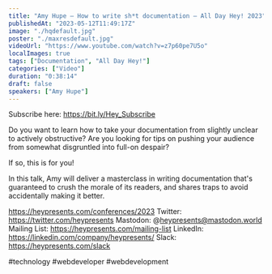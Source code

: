 ```yaml
---
title: "Amy Hupe – How to write sh*t documentation – All Day Hey! 2023"
publishedAt: "2023-05-12T11:49:17Z"
image: "./hqdefault.jpg"
poster: "./maxresdefault.jpg"
videoUrl: "https://www.youtube.com/watch?v=z7p60pe7U5o"
localImages: true
tags: ["Documentation", "All Day Hey!"]
categories: ["Video"]
duration: "0:38:14"
draft: false
speakers: ["Amy Hupe"]
---
```


Subscribe here: https://bit.ly/Hey_Subscribe

Do you want to learn how to take your documentation from slightly unclear to actively obstructive? Are you looking for tips on pushing your audience from somewhat disgruntled into full-on despair?

If so, this is for you!

In this talk, Amy will deliver a masterclass in writing documentation that's guaranteed to crush the morale of its readers, and shares traps to avoid accidentally making it better.

https://heypresents.com/conferences/2023
Twitter: https://twitter.com/heypresents
Mastodon: @heypresents@mastodon.world
Mailing List: https://heypresents.com/mailing-list
LinkedIn: https://linkedin.com/company/heypresents/
Slack: https://heypresents.com/slack

#technology #webdeveloper #webdevelopment
